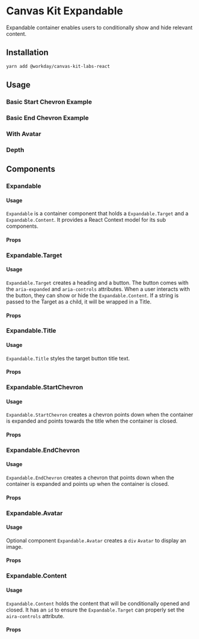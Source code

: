 


<Meta title="Labs/Containers/Expandable/React" component={Expandable} />

# Canvas Kit Expandable

Expandable container enables users to conditionally show and hide relevant content.

## Installation

```sh
yarn add @workday/canvas-kit-labs-react
```

## Usage

### Basic Start Chevron Example

<ExampleCodeBlock code={Basic} />

### Basic End Chevron Example

<ExampleCodeBlock code={EndChevron} />

### With Avatar

<ExampleCodeBlock code={Avatar} />

### Depth

<ExampleCodeBlock code={Depth} />

## Components

### Expandable

#### Usage

`Expandable` is a container component that holds a `Expandable.Target` and a `Expandable.Content`.
It provides a React Context model for its sub components.

#### Props

<!-- <ArgsTable of={Expandable} /> -->

### Expandable.Target

#### Usage

`Expandable.Target` creates a heading and a button. The button comes with the `aria-expanded` and
`aria-controls` attributes. When a user interacts with the button, they can show or hide the
`Expandable.Content`. If a string is passed to the Target as a child, it will be wrapped in a Title.

#### Props

<!-- <ArgsTable of={Expandable.Target} /> -->

### Expandable.Title

#### Usage

`Expandable.Title` styles the target button title text.

#### Props

<!-- <ArgsTable of={Expandable.Title} /> -->

### Expandable.StartChevron

#### Usage

`Expandable.StartChevron` creates a chevron points down when the container is expanded and points
towards the title when the container is closed.

#### Props

<!-- <ArgsTable of={Expandable.StartChevron} /> -->

### Expandable.EndChevron

#### Usage

`Expandable.EndChevron` creates a chevron that points down when the container is expanded and points
up when the container is closed.

#### Props

<!-- <ArgsTable of={Expandable.EndChevron} /> -->

### Expandable.Avatar

#### Usage

Optional component `Expandable.Avatar` creates a `div` `Avatar` to display an image.

#### Props

<!-- <ArgsTable of={Expandable.Avatar} /> -->

### Expandable.Content

#### Usage

`Expandable.Content` holds the content that will be conditionally opened and closed. It has an `id`
to ensure the `Expandable.Target` can properly set the `aira-controls` attribute.

#### Props

<!-- <ArgsTable of={Expandable.Content} /> -->
